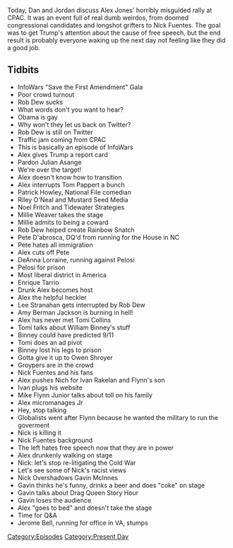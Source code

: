 {{Episode
    | title           = Mr. Jones Goes To CPAC
    | caption         = [https://knowledgefight.libsyn.com/knowledge-fight-mr-jones-goes-to-cpac Listen to this episode on Libsyn]
    | episodeNumber   = 404
    | length          = 04:03:52
    | airDate         = March 2, 2020
    | episodeType     = [[:Category:Present Day|Present Day]]
    | appearance      = [[Rob Dew]], [[Julian Asange]], [[Tom Pappert]], [[Patrick Howley]], [[Riley O'Neal]], [[Noel Fritch]], [[Millie Weaver]], [[Pete D'abrosca]], [[DeAnna Lorraine]], [[Enrique Tarrio]], [[Lee Stranahan]], [[Amy Berman Jackson]], [[Tomi Collins]], [[William Binney]], [[Owen Shroyer]], [[Nick Fuentes]], [[Ivan Rakelan]], [[General Flynn's son]], [[Gavin McInnes]], [[Jerome Bell]]
    | previousEpisode = [[403: February 24, 2020]]
    | nextEpisode     = [[405: Root Races and Terminated Spiders]]
}}

{{Stub}}

Today, Dan and Jordan discuss Alex Jones' horribly misguided rally at CPAC. It was an event full of real dumb weirdos, from doomed congressional candidates and longshot grifters to Nick Fuentes. The goal was to get Trump's attention about the cause of free speech, but the end result is probably everyone waking up the next day not feeling like they did a good job.

==Tidbits==

*InfoWars "Save the First Amendment" Gala
*Poor crowd turnout
*Rob Dew sucks
*What words don't you want to hear?
*Obama is gay
*Why won't they let us back on Twitter?
*Rob Dew is still on Twitter
*Traffic jam coming from CPAC
*This is basically an episode of InfoWars
*Alex gives Trump a report card
*Pardon Julian Asange
*We're over the target!
*Alex doesn't know how to transition
*Alex interrupts Tom Pappert a bunch
*Patrick Howley, National File comedian
*Riley O'Neal and Mustard Seed Media
*Noel Fritch and Tidewater Strategies
*Millie Weaver takes the stage
*Millie admits to being a coward
*Rob Dew helped create Rainbow Snatch
*Pete D'abrosca, DQ'd from running for the House in NC
*Pete hates all immigration
*Alex cuts off Pete
*DeAnna Lorraine, running against Pelosi
*Pelosi for prison
*Most liberal district in America
*Enrique Tarrio
*Drunk Alex becomes host
*Alex the helpful heckler
*Lee Stranahan gets interrupted by Rob Dew
*Amy Berman Jackson is burning in hell!
*Alex has never met Tomi Collins
*Tomi talks about William Binney's stuff
*Binney could have predicted 9/11
*Tomi does an ad pivot
*Binney lost his legs to prison
*Gotta give it up to Owen Shroyer
*Groypers are in the crowd
*Nick Fuentes and his fans
*Alex pushes Nich for Ivan Rakelan and Flynn's son
*Ivan plugs his website
*Mike Flynn Junior talks about toll on his family
*Alex micromanages Jr
*Hey, stop talking
*Globalists went after Flynn because he wanted the military to run the goverment
*Nick is killing it
*Nick Fuentes background
*The left hates free speech now that they are in power
*Alex drunkenly walking on stage
*Nick: let's stop re-litigating the Cold War
*Let's see some of Nick's racist views
*Nick Overshadows Gavin McInnes
*Gavin thinks he's funny, drinks a beer and does "coke" on stage
*Gavin talks about Drag Queen Story Hour
*Gavin loses the audience
*Alex "goes to bed" and doesn't take the stage
*Time for Q&A
*Jerome Bell, running for office in VA, stumps

[[Category:Episodes]]
[[Category:Present Day]]